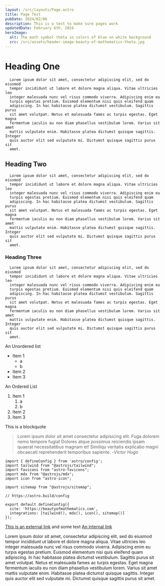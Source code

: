 ```yaml
---
layout: /src/layouts/Page.astro
title: Page Test
pubDate: 2024/02/06
description: This is a test to make sure pages work 
updatedDate: February 6th, 2024
heroImage:
  alt: The math symbol theta in colors of blue on white background
  src: /src/assets/header-image-beauty-of-mathematics-theta.jpg
---
```

# Heading One
    
      Lorem ipsum dolor sit amet, consectetur adipiscing elit, sed do eiusmod
      tempor incididunt ut labore et dolore magna aliqua. Vitae ultricies leo
      integer malesuada nunc vel risus commodo viverra. Adipiscing enim eu
      turpis egestas pretium. Euismod elementum nisi quis eleifend quam
      adipiscing. In hac habitasse platea dictumst vestibulum. Sagittis purus
      sit amet volutpat. Netus et malesuada fames ac turpis egestas. Eget magna
      fermentum iaculis eu non diam phasellus vestibulum lorem. Varius sit amet
      mattis vulputate enim. Habitasse platea dictumst quisque sagittis. Integer
      quis auctor elit sed vulputate mi. Dictumst quisque sagittis purus sit
      amet.
    
## Heading Two
    
      Lorem ipsum dolor sit amet, consectetur adipiscing elit, sed do eiusmod
      tempor incididunt ut labore et dolore magna aliqua. Vitae ultricies leo
      integer malesuada nunc vel risus commodo viverra. Adipiscing enim eu
      turpis egestas pretium. Euismod elementum nisi quis eleifend quam
      adipiscing. In hac habitasse platea dictumst vestibulum. Sagittis purus
      sit amet volutpat. Netus et malesuada fames ac turpis egestas. Eget magna
      fermentum iaculis eu non diam phasellus vestibulum lorem. Varius sit amet
      mattis vulputate enim. Habitasse platea dictumst quisque sagittis. Integer
      quis auctor elit sed vulputate mi. Dictumst quisque sagittis purus sit
      amet.
    
### Heading Three
      Lorem ipsum dolor sit amet, consectetur adipiscing elit, sed do eiusmod
      tempor incididunt ut labore et dolore magna aliqua. Vitae ultricies leo
      integer malesuada nunc vel risus commodo viverra. Adipiscing enim eu
      turpis egestas pretium. Euismod elementum nisi quis eleifend quam
      adipiscing. In hac habitasse platea dictumst vestibulum. Sagittis purus
      sit amet volutpat. Netus et malesuada fames ac turpis egestas. Eget magna
      fermentum iaculis eu non diam phasellus vestibulum lorem. Varius sit amet
      mattis vulputate enim. Habitasse platea dictumst quisque sagittis. Integer
      quis auctor elit sed vulputate mi. Dictumst quisque sagittis purus sit
      amet.
    

An Unordered list
- Item 1
   - a
   - b
- Item 2
- Item 3
  

An Ordered List

1. Item 1
   1. a
   2. b
2. Item 2
3. Item 3
  

This is a blockquote
> Lorem ipsum dolor sit amet consectetur adipisicing elit. Fuga dolorem nemo tempore fugiat
> Dolores atque possimus reiciendis ipsam quaerat necessitatibus magnam et! Similiqu
> veritatis explicabo magni obcaecati reprehenderit temporibus sapiente.
> -<cite>Victor Hugo</cite>
    

```astro
import { defineConfig } from 'astro/config';
import tailwind from "@astrojs/tailwind";
import favicons from "astro-favicons";
import mdx from "@astrojs/mdx";
import icon from "astro-icon";

import sitemap from "@astrojs/sitemap";

// https://astro.build/config

export default defineConfig({
  site: 'https://beautyofmathematics.com',
  integrations: [tailwind(), mdx(), icon(), sitemap()]
});
```
 

[This is an external link](https://wikipedia.com) and some text [An internal link](/)

 Lorem ipsum dolor sit amet, consectetur adipiscing elit, sed do eiusmod
      tempor incididunt ut labore et dolore magna aliqua. Vitae ultricies leo
      integer malesuada nunc vel risus commodo viverra. Adipiscing enim eu
      turpis egestas pretium. Euismod elementum nisi quis eleifend quam
      adipiscing. In hac habitasse platea dictumst vestibulum. Sagittis purus
      sit amet volutpat. Netus et malesuada fames ac turpis egestas. Eget magna
      fermentum iaculis eu non diam phasellus vestibulum lorem. Varius sit amet
      mattis vulputate enim. Habitasse platea dictumst quisque sagittis. Integer
      quis auctor elit sed vulputate mi. Dictumst quisque sagittis purus sit
      amet.
